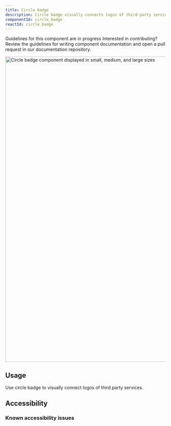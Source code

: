 ```yaml
---
title: Circle badge
description: Circle badge visually connects logos of third-party services like in the marketplace.
componentId: circle_badge
reactId: circle_badge
---
```



<Note variant="warning">
  <Text sx={{display: 'block', fontWeight: 'bold', mb: 2}}>Guidelines for this component are in progress</Text>
  Interested in contributing? Review the guidelines for <Link as={GatsbyLink} to="/guides/contribute/documentation#documenting-components">writing component documentation</Link> and open a pull request in our <Link as={GatsbyLink} to="https://github.com/primer/design">documentation repository.</Link>
</Note>

<br />

<img
  width="960"
  alt="Circle badge component displayed in small, medium, and large sizes"
  src="https://github.com/primer/design/assets/586552/b60426b5-8f43-449b-8158-2b98221acce0"
/>

## Usage

Use circle badge to visually connect logos of third party services. 

## Accessibility

### Known accessibility issues

 <AccessibilityLink label="CircleBadge"/>
